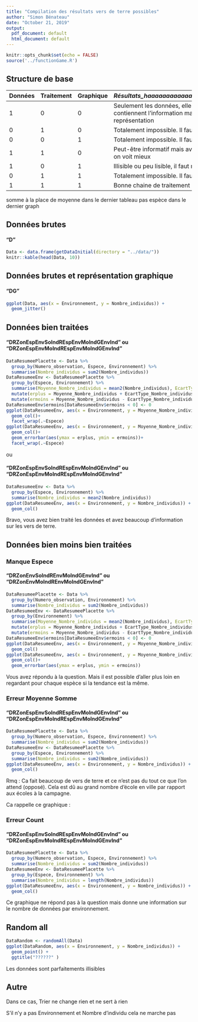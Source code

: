 ```yaml
---
title: "Compilation des résultats vers de terre possibles"
author: "Simon Bénateau"
date: "October 21, 2019"
output:
  pdf_document: default
  html_document: default
---
```


```r
knitr::opts_chunk$set(echo = FALSE)
source('../functionGame.R')
```

## Structure de base

Données | Traitement | Graphique | *Résultats_haaaaaaaaaaaaaaaaaaaaaaaaaaaaaaaaaaaaaa*
---------|------------|-----------|------------
1    |      0     |     0     | Seulement les données, elles sont absolument nécessaires et contiennent l'information mais pas lisible sans traitemenent ni représentation
0    |      1     |     0     | Totalement impossible. Il faut des données.
0    |      0     |     1     | Totalement impossible. Il faut des données.
1    |      1     |     0     | Peut-être informatif mais avec une représentation graphique on voit mieux
1    |      0     |     1     | Illisible ou peu lisible, il faut résumer les données
0    |      1     |     1     | Totalement impossible. Il faut des données.
1    |      1     |     1     | Bonne chaine de traitement

somme à la place de moyenne dans le dernier tableau
pas espèce dans le dernier graph

## Données brutes 
#### "D"

```r
Data <- data.frame(getDataInitial(directory = "../data/"))
knitr::kable(head(Data, 10))
```

## Données brutes et représentation graphique 
#### "DG"

```r
ggplot(Data, aes(x = Environnement, y = Nombre_individus)) +
  geom_jitter()
```

## Données bien traitées
#### "DRZonEspEnvSoIndREspEnvMoIndGEnvInd" ou "DRZonEspEnvMoIndREspEnvMoIndGEnvInd"

```r

DataResumeePlacette <- Data %>%
  group_by(Numero_observation, Espece, Environnement) %>%
  summarise(Nombre_individus = sum2(Nombre_individus))
DataResumeeEnv <- DataResumeePlacette %>%
  group_by(Espece, Environnement) %>%
  summarise(Moyenne_Nombre_individus = mean2(Nombre_individus), EcartType_Nombre_individus = sd2(Nombre_individus)/sqrt(length(Nombre_individus))) %>%
  mutate(erplus = Moyenne_Nombre_individus + EcartType_Nombre_individus) %>%
  mutate(ermoins = Moyenne_Nombre_individus - EcartType_Nombre_individus)
DataResumeeEnv$ermoins[DataResumeeEnv$ermoins < 0] <- 0
ggplot(DataResumeeEnv, aes(x = Environnement, y = Moyenne_Nombre_individus)) +
  geom_col()+
  facet_wrap(.~Espece)
ggplot(DataResumeeEnv, aes(x = Environnement, y = Moyenne_Nombre_individus)) +
  geom_col()+
  geom_errorbar(aes(ymax = erplus, ymin = ermoins))+
  facet_wrap(.~Espece)
```

ou

#### "DRZonEspEnvSoIndREspEnvMoIndGEnvInd" ou "DRZonEspEnvMoIndREspEnvMoIndGEnvInd"
```r

DataResumeeEnv <- Data %>%
  group_by(Espece, Environnement) %>%
  summarise(Nombre_individus = mean2(Nombre_individus))
ggplot(DataResumeeEnv, aes(x = Environnement, y = Nombre_individus)) +
  geom_col()
```

Bravo, vous avez bien traité les données et avez beaucoup d'information sur les vers de terre. 

## Données bien moins bien traitées
### Manque Espece 
#### "DRZonEnvSoIndREnvMoIndGEnvInd" ou "DRZonEnvMoIndREnvMoIndGEnvInd"
```r

DataResumeePlacette <- Data %>%
  group_by(Numero_observation, Environnement) %>%
  summarise(Nombre_individus = sum2(Nombre_individus))
DataResumeeEnv <- DataResumeePlacette %>%
  group_by(Environnement) %>%
  summarise(Moyenne_Nombre_individus = mean2(Nombre_individus), EcartType_Nombre_individus = sd2(Nombre_individus)/sqrt(length(Nombre_individus))) %>%
  mutate(erplus = Moyenne_Nombre_individus + EcartType_Nombre_individus) %>%
  mutate(ermoins = Moyenne_Nombre_individus - EcartType_Nombre_individus)
DataResumeeEnv$ermoins[DataResumeeEnv$ermoins < 0] <- 0
ggplot(DataResumeeEnv, aes(x = Environnement, y = Moyenne_Nombre_individus)) +
  geom_col()
ggplot(DataResumeeEnv, aes(x = Environnement, y = Moyenne_Nombre_individus)) +
  geom_col()+
  geom_errorbar(aes(ymax = erplus, ymin = ermoins))
```

Vous avez répondu à la question. Mais il est possible d'aller plus loin en regardant pour chaque espèce si la tendance est la même.


### Erreur Moyenne Somme
#### "DRZonEspEnvSoIndREspEnvMoIndGEnvInd" ou "DRZonEspEnvMoIndREspEnvMoIndGEnvInd"
```r

DataResumeePlacette <- Data %>%
  group_by(Numero_observation, Espece, Environnement) %>%
  summarise(Nombre_individus = sum2(Nombre_individus))
DataResumeeEnv <- DataResumeePlacette %>%
  group_by(Espece, Environnement) %>%
  summarise(Nombre_individus = sum2(Nombre_individus))
ggplot(DataResumeeEnv, aes(x = Environnement, y = Nombre_individus)) +
  geom_col()
```

Rmq :
Ca fait beaucoup de vers de terre et ce n'est pas du tout ce que l'on attend (opposé).
Cela est dû au grand nombre d'école en ville par rapport aux écoles à la campagne.

Ca rappelle ce graphique :

### Erreur Count
#### "DRZonEspEnvSoIndREspEnvMoIndGEnvInd" ou "DRZonEspEnvMoIndREspEnvMoIndGEnvInd"
```r

DataResumeePlacette <- Data %>%
  group_by(Numero_observation, Espece, Environnement) %>%
  summarise(Nombre_individus = sum2(Nombre_individus))
DataResumeeEnv <- DataResumeePlacette %>%
  group_by(Espece, Environnement) %>%
  summarise(Nombre_individus = length(Nombre_individus))
ggplot(DataResumeeEnv, aes(x = Environnement, y = Nombre_individus)) +
  geom_col()
```

Ce graphique ne répond pas à la question mais donne une information sur le nombre de données par environnement.

## Random all

```r

DataRandom <- randomAll(Data)
ggplot(DataRandom, aes(x = Environnement, y = Nombre_individus)) +
  geom_point() +
  ggtitle("??????" )
```

Les données sont parfaitements illisibles

## Autre

Dans ce cas, Trier ne change rien et ne sert à rien

S'il n'y a pas Environnement et Nombre d'individu cela ne marche pas
